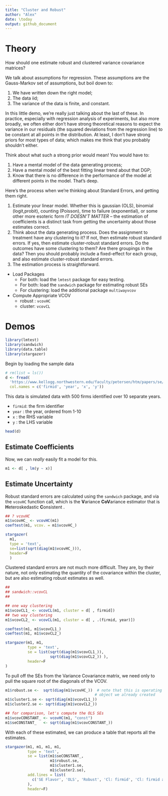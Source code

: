 ```yaml
---
title: "Cluster and Robust"
author: "Alex"
date: \today
output: github_document 
---
```


# Theory 

How should one estimate robust and clustered variance covariance matrices?

We talk about assumptions for regression. These assumptions are the Gauss-Markov set of assumptions, but boil down to:

1. We have written down the right model;
2. The data iid;
3. The variance of the data is finite, and constant.

In this little demo, we're really just talking about the last of these.
In practice, especially with regression analysis of experiments, but also
more broadly, we often either don't have strong theoretical reasons to
expect the variance in our residuals (the squared deviations from the
regression line) to be constant at all points in the distribution.
At least, I don't have strong priors for most types of data; which makes
me think that you probably shouldn't either.

Think about what such a strong prior would mean! You would have to:

1. Have a mental model of the data generating process;
2. Have a mental model of the best fitting linear trend about that DGP;
3. Know that there is no difference in the performance of the model at
   different points in the model. That's deep.

Here's the process when we're thinking about Standard Errors, and getting them
right.

1. Estimate your linear model. Whether this is gaussian (OLS), binomial (logit,probit), counting (Poisson), time to failure (exponential), or some other more esoteric form *IT DOESN'T MATTER* -- the estimation of coefficients is a distinct task from getting the uncertainty about those estimates correct.
2. Think about the data generating process. Does the assignment to treatment have any clustering to it? If not, then estimate robust standard errors. If yes, then estimate cluster-robust standard errors. Do the outcomes have some clustering to them? Are there groupings in the data? Then you should probably include a fixed-effect for each group, and also estimate cluster-robust standard errors.
3. The estimation process is straightforward.

- Load Packages
  - For both: load the `lmtest` package for easy testing.
  - For both: load the `sandwich` package for estimating robust SEs
  - For clustering: load the additional package `multiwayvcov`
- Compute Appropriate VCOV
  - robust : `vcovHC`
  - cluster: `vcovCL`

# Demos 
```r
library(lmtest)
library(sandwich)
library(data.table)
library(stargazer)
``` 

Begin by loading the sample data 

```r
# rm(list = ls())
d <- fread(
  'https://www.kellogg.northwestern.edu/faculty/petersen/htm/papers/se/test_data.txt', 
  col.names = c('firmid', 'year', 'x', 'y'))
``` 

This data is simulated data with 500 firms identified over 10 separate years.

- `firmid`: the firm identifier 
- `year`  : the year, ordered from 1-10
- `x`     : the RHS variable
- `y`     : the LHS variable 

```r
head(d)
``` 

## Estimate Coefficients 

Now, we can *really* easily fit a model for this. 

```r
m1 <- d[ , lm(y ~ x)]
``` 

## Estimate Uncertainty  

Robust standard errors are calculated using the `sandwich` package, and via the `vcovHC` function call, which is the **V**ariance **Co****V**ariance estimator that is **H**eteroskedastic **C**onsistent . 

```r
## ? vcovHC
m1$vcovHC_ <- vcovHC(m1)
coeftest(m1, vcov. = m1$vcovHC_)
```

```r
stargazer(
  m1, 
  type = 'text',
  se=list(sqrt(diag(m1$vcovHC_))), 
  header=F
  )
```

Clustered standard errors are not much more difficult. They are, by their nature, not only estimating the quantity of the covariance within the cluster, but are also estimating robust estimates as well. 

```r
## 
## sandwich::vcovCL
## 

## one way clustering 
m1$vcovCL1_ <- vcovCL(m1, cluster = d[ , firmid])
## two way clustering
m1$vcovCL2_ <- vcovCL(m1, cluster = d[ , .(firmid, year)])

coeftest(m1, m1$vcovCL1_)
coeftest(m1, m1$vcovCL2_)
```

```r
stargazer(m1, m1, 
          type = 'text', 
          se = list(sqrt(diag(m1$vcovCL1_)), 
                    sqrt(diag(m1$vcovCL2_)) ), 
          header=F
) 
```

To pull off the SEs from the Variance Covariance matrix, we need only to pull the square root of the diagonals of the VCOV. 

```r
m1$robust.se <-  sqrt(diag(m1$vcovHC_))  # note that this is operating on the
                                        # object we already created
m1$cluster1.se <- sqrt(diag(m1$vcovCL1_))
m1$cluster2.se <- sqrt(diag(m1$vcovCL2_))

## for comparison, let's compute the OLS SEs
m1$vcovCONSTANT_ <- vcovHC(m1, "const")
m1$seCONSTANT_   <- sqrt(diag(m1$vcovCONSTANT_))
``` 

With each of these estimated, we can produce a table that reports all the estimates. 

```r
stargazer(m1, m1, m1, m1,
          type = 'text', 
          se = list(m1$seCONSTANT_, 
                    m1$robust.se,
                    m1$cluster1.se, 
                    m1$cluster2.se),
          add.lines = list(
            c('SE Flavor', 'OLS', 'Robust', 'Cl: firmid', 'Cl: firmid and year')
          ),
          header=F)
```

